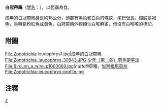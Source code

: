 {{Speciesbox
| image = White-crowned-Sparrow.jpg
| status = LC
| status_system = IUCN3.1
| status_ref = <ref>{{cite iucn|url=https://www.iucnredlist.org/details/22721088/0 |title=''Zonotrichia leucophrys'' |author=BirdLife International |author-link=BirdLife International |year=2012 |access-date=26 November 2013|ref=harv}}</ref>
| genus = Zonotrichia
| species = leucophrys
| authority = ([[Johann_Reinhold_Forster|Forster]], 1772)
| range_map = Zonotrichia leucophrys map.svg
}}
'''白冠帶鵐'''（[[學名|學名]]：''{{lang|la|Zonotrichia leucophrys}}''），以昆蟲為食。

成年的白冠帶鵐身長約18公分，頭部有黑色和白色的條紋，尾巴很長。翅膀是褐色，鳥喙是粉紅色或黃色。白冠帶鵐外觀類似白喉麻雀，但沒有白喉嚨的標記。

== 附圖 ==
<gallery>
File:Zonotrichia leucophrys1.jpg|成年的白冠帶鵐
File:Zonotrichia_leucophrys_30943.JPG|少年（第一冬）羽毛更平淡
File:Bird_on_a_wire_p1060660.jpg|''nuttalli''亞種，[[加利福尼亞州|加利福尼亞州]]
File:Zonotrichia-leucophrys-profile.jpg
</gallery>

== 注釋 ==
{{Reflist}}

{{Taxonbar|from=Q686673}}

[[Category:1772年描述的鸟类|Z]]